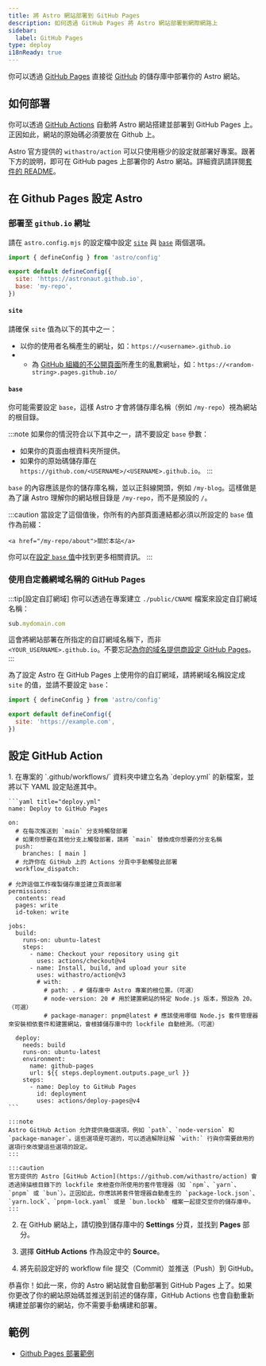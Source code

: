 ```yaml
---
title: 將 Astro 網站部署到 GitHub Pages
description: 如何透過 GitHub Pages 將 Astro 網站部署到網際網路上
sidebar:
  label: GitHub Pages
type: deploy
i18nReady: true
---
```


你可以透過 [GitHub Pages](https://pages.github.com/) 直接從 [GitHub](https://github.com/) 的儲存庫中部署你的 Astro 網站。

## 如何部署

你可以透過 [GitHub Actions](https://github.com/features/actions) 自動將 Astro 網站搭建並部署到 GitHub Pages 上。正因如此，網站的原始碼必須要放在 Github 上。

Astro 官方提供的 `withastro/action` 可以只使用極少的設定就部署好專案。跟著下方的說明，即可在 GitHub pages 上部署你的 Astro 網站。詳細資訊請詳閱[套件的 README](https://github.com/withastro/action)。

## 在 Github Pages 設定 Astro

### 部署至 `github.io` 網址

請在 `astro.config.mjs` 的設定檔中設定 [`site`](/zh-tw/reference/configuration-reference/#site) 與 [`base`](/zh-tw/reference/configuration-reference/#base) 兩個選項。
    
```js title="astro.config.mjs" ins={4-5}
import { defineConfig } from 'astro/config'

export default defineConfig({
  site: 'https://astronaut.github.io',
  base: 'my-repo',
})
```

#### `site`

請確保 `site` 值為以下的其中之一：

- 以你的使用者名稱產生的網址，如：`https://<username>.github.io`
- - 為 [GitHub 組織的不公開頁面](https://docs.github.com/en/enterprise-cloud@latest/pages/getting-started-with-github-pages/changing-the-visibility-of-your-github-pages-site)所產生的亂數網址，如：`https://<random-string>.pages.github.io/`

#### `base`

你可能需要設定 `base`，這樣 Astro 才會將儲存庫名稱（例如 `/my-repo`）視為網站的根目錄。

:::note
  如果你的情況符合以下其中之一，請不要設定 `base` 參數：

- 如果你的頁面由根資料夾所提供。
- 如果你的原始碼儲存庫在 `https://github.com/<USERNAME>/<USERNAME>.github.io`。
:::

`base` 的內容應該是你的儲存庫名稱，並以正斜線開頭，例如 `/my-blog`。這樣做是為了讓 Astro 理解你的網站根目錄是 `/my-repo`，而不是預設的 `/`。

:::caution
    當設定了這個值後，你所有的內部頁面連結都必須以所設定的 `base` 值作為前綴：

```astro ins="/my-repo"
<a href="/my-repo/about">關於本站</a>
```

你可以在[設定 `base` 值](/zh-tw/reference/configuration-reference/#base)中找到更多相關資訊。
:::

### 使用自定義網域名稱的 GitHub Pages

:::tip[設定自訂網域]
你可以透過在專案建立 `./public/CNAME` 檔案來設定自訂網域名稱：

```js title="public/CNAME"
sub.mydomain.com
```

這會將網站部署在所指定的自訂網域名稱下，而非 `<YOUR_USERNAME>.github.io`。不要忘記[為你的域名提供商設定 GitHub Pages](https://docs.github.com/cn/pages/configuring-a-custom-domain-for-your-github-pages-site/managing-a-custom-domain-for-your-github-pages-site#configuring-a-subdomain)。
:::

為了設定 Astro 在 GitHub Pages 上使用你的自訂網域，請將網域名稱設定成 `site` 的值，並請不要設定 `base`：

```js title="astro.config.mjs" ins={4}
import { defineConfig } from 'astro/config'

export default defineConfig({
  site: 'https://example.com',
})
```

## 設定 GitHub Action

<Steps>
1. 在專案的 `.github/workflows/` 資料夾中建立名為 `deploy.yml` 的新檔案，並將以下 YAML 設定貼進其中。

    ```yaml title="deploy.yml"
    name: Deploy to GitHub Pages

    on:
      # 在每次推送到 `main` 分支時觸發部署
      # 如果你想要在其他分支上觸發部署，請將 `main` 替換成你想要的分支名稱
      push:
        branches: [ main ]
      # 允許你在 GitHub 上的 Actions 分頁中手動觸發此部署
      workflow_dispatch:
      
    # 允許這個工作複製儲存庫並建立頁面部署
    permissions:
      contents: read
      pages: write
      id-token: write

    jobs:
      build:
        runs-on: ubuntu-latest
        steps:
          - name: Checkout your repository using git
            uses: actions/checkout@v4
          - name: Install, build, and upload your site
            uses: withastro/action@v3
            # with:
              # path: . # 儲存庫中 Astro 專案的根位置。（可選）
              # node-version: 20 # 用於建置網站的特定 Node.js 版本，預設為 20。（可選）
              # package-manager: pnpm@latest # 應該使用哪個 Node.js 套件管理器來安裝相依套件和建置網站，會根據儲存庫中的 lockfile 自動檢測。（可選）

      deploy:
        needs: build
        runs-on: ubuntu-latest
        environment:
          name: github-pages
          url: ${{ steps.deployment.outputs.page_url }}
        steps:
          - name: Deploy to GitHub Pages
            id: deployment
            uses: actions/deploy-pages@v4
    ```

    :::note
    Astro GitHub Action 允許提供幾個選項，例如 `path`、`node-version` 和 `package-manager`。這些選項是可選的，可以透過解除註解 `with:` 行與你需要啟用的選項行來改變這些選項的設定。
    :::
    
    :::caution
    官方提供的 Astro [GitHub Action](https://github.com/withastro/action) 會透過掃描根目錄下的 lockfile 來檢查你所使用的套件管理器（如 `npm`、`yarn`、`pnpm` 或 `bun`）。正因如此，你應該將套件管理器自動產生的 `package-lock.json`、`yarn.lock`、`pnpm-lock.yaml` 或是 `bun.lockb` 檔案一起提交至你的儲存庫中。
    :::

2. 在 GitHub 網站上，請切換到儲存庫中的 **Settings** 分頁，並找到 **Pages** 部分。

3. 選擇 **GitHub Actions** 作為設定中的 **Source**。

4. 將先前設定好的 workflow file 提交（Commit）並推送（Push）到 GitHub。 
</Steps>
  
恭喜你！如此一來，你的 Astro 網站就會自動部署到 GitHub Pages 上了。如果你更改了你的網站原始碼並推送到前述的儲存庫，GitHub Actions 也會自動重新構建並部署你的網站，你不需要手動構建和部署。

## 範例

- [Github Pages 部署範例](https://github.com/hkbertoson/github-pages)
